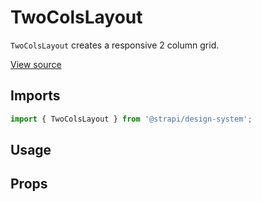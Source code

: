 

<Meta of={TwoColsLayoutStories} />

# TwoColsLayout

`TwoColsLayout` creates a responsive 2 column grid.

[View source](https://github.com/strapi/design-system/tree/main/packages/design-system/src/TwoColsLayout)

## Imports

```js
import { TwoColsLayout } from '@strapi/design-system';
```

## Usage

<Canvas of={TwoColsLayoutStories.Base} />

## Props

<ArgsTable of={TwoColsLayout} />
